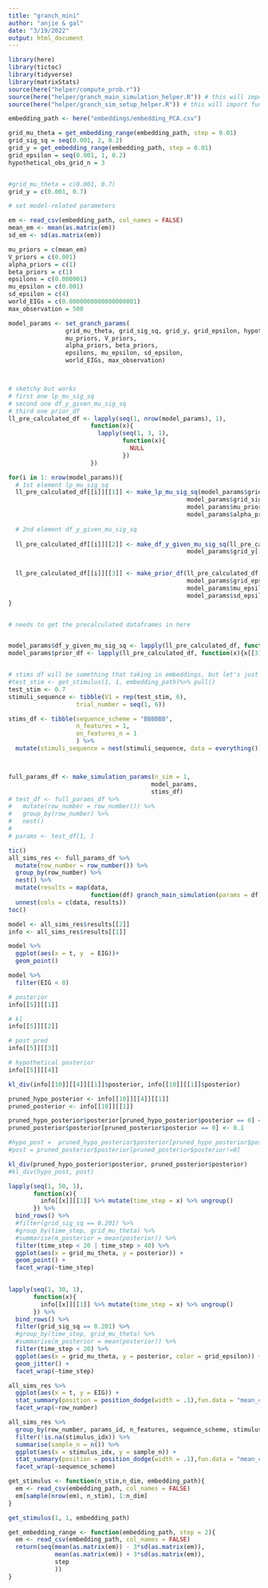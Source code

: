 ```yaml
---
title: "granch_mini"
author: "anjie & gal"
date: "3/19/2022"
output: html_document
---
```

```r
library(here)
library(tictoc)
library(tidyverse)
library(matrixStats)
source(here("helper/compute_prob.r"))
source(here("helper/granch_main_simulation_helper.R")) # this will import other helper functions 
source(here("helper/granch_sim_setup_helper.R")) # this will import functions that help with setting parameters 
```

```r

embedding_path <- here("embeddings/embedding_PCA.csv")

grid_mu_theta = get_embedding_range(embedding_path, step = 0.01)
grid_sig_sq = seq(0.001, 2, 0.2)
grid_y = get_embedding_range(embedding_path, step = 0.01)
grid_epsilon = seq(0.001, 1, 0.2)
hypothetical_obs_grid_n = 3 


#grid_mu_theta = c(0.001, 0.7)
grid_y = c(0.001, 0.7)

# set model-related parameters 

em <- read_csv(embedding_path, col_names = FALSE)
mean_em <- mean(as.matrix(em))
sd_em <- sd(as.matrix(em))

mu_priors = c(mean_em)
V_priors = c(0.001) 
alpha_priors = c(1) 
beta_priors = c(1) 
epsilons = c(0.000001) 
mu_epsilon = c(0.001)
sd_epsilon = c(4)
world_EIGs = c(0.0000000000000000001) 
max_observation = 500

model_params <- set_granch_params(
                grid_mu_theta, grid_sig_sq, grid_y, grid_epsilon, hypothetical_obs_grid_n,
                mu_priors, V_priors, 
                alpha_priors, beta_priors, 
                epsilons, mu_epsilon, sd_epsilon,
                world_EIGs, max_observation)



# sketchy but works
# first one lp_mu_sig_sq
# second one df_y_given_mu_sig_sq
# third one prior_df 
ll_pre_calculated_df <- lapply(seq(1, nrow(model_params), 1), 
                       function(x){
                         lapply(seq(1, 3, 1), 
                                function(x){
                                  NULL
                                })
                       })

for(i in 1: nrow(model_params)){
  # 1st element lp_mu_sig_sq
  ll_pre_calculated_df[[i]][[1]] <- make_lp_mu_sig_sq(model_params$grid_mu_theta[[i]], 
                                                  model_params$grid_sig_sq[[i]], 
                                                  model_params$mu_prior[[i]], model_params$V_prior[[i]], 
                                                  model_params$alpha_prior[[i]], model_params$beta_prior[[i]])
  
  # 2nd element df_y_given_mu_sig_sq 
  
  ll_pre_calculated_df[[i]][[2]] <- make_df_y_given_mu_sig_sq(ll_pre_calculated_df[[i]][[1]], 
                                                  model_params$grid_y[[i]])
  

  ll_pre_calculated_df[[i]][[3]] <- make_prior_df(ll_pre_calculated_df[[i]][[1]], 
                                                  model_params$grid_epsilon[[i]], 
                                                  model_params$mu_epsilon[[i]], 
                                                  model_params$sd_epsilon[[i]])
}


# needs to get the precalculated dataframes in here 


model_params$df_y_given_mu_sig_sq <- lapply(ll_pre_calculated_df, function(x){x[[2]]})
model_params$prior_df <- lapply(ll_pre_calculated_df, function(x){x[[3]]})


# stims df will be something that taking in embeddings, but let's just ignore that for now
#test_stim <- get_stimulus(1, 1, embedding_path)%>% pull()
test_stim <- 0.7
stimuli_sequence <- tibble(V1 = rep(test_stim, 6), 
                   trial_number = seq(1, 6))

stims_df <- tibble(sequence_scheme = "BBBBBB", 
                   n_features = 1, 
                   on_features_n = 1 
                   ) %>% 
  mutate(stimuli_sequence = nest(stimuli_sequence, data = everything()))



full_params_df <- make_simulation_params(n_sim = 1,
                                        model_params, 
                                        stims_df)
# test_df <- full_params_df %>%
#   mutate(row_number = row_number()) %>% 
#   group_by(row_number) %>% 
#   nest()
# 
# params <- test_df[1, ]

```




```r
tic()
all_sims_res <- full_params_df %>%
  mutate(row_number = row_number()) %>% 
  group_by(row_number) %>% 
  nest() %>%
  mutate(results = map(data,
                       function(df) granch_main_simulation(params = df))) %>%
  unnest(cols = c(data, results))
toc()
```




```r
model <- all_sims_res$results[[2]]
info <- all_sims_res$results[[1]]

model %>% 
  ggplot(aes(x = t, y  = EIG))+ 
  geom_point()
```

```r
model %>% 
  filter(EIG < 0)
```

```r
# posterior
info[[5]][[1]]

# kl
info[[5]][[2]]

# post pred 
info[[5]][[3]]

# hypothetical posterior 
info[[5]][[4]]

```


```r
kl_div(info[[10]][[4]][[1]]$posterior, info[[10]][[1]]$posterior)

pruned_hypo_posterior <- info[[10]][[4]][[1]]
pruned_posterior <- info[[10]][[1]]

pruned_hypo_posterior$posterior[pruned_hypo_posterior$posterior == 0] <- 0.1
pruned_posterior$posterior[pruned_posterior$posterior == 0] <- 0.1

#hypo_post =  pruned_hypo_posterior$posterior[pruned_hypo_posterior$posterior!=0]
#post = pruned_posterior$posterior[pruned_posterior$posterior!=0]

kl_div(pruned_hypo_posterior$posterior, pruned_posterior$posterior)
#kl_div(hypo_post, post)
```


```r
lapply(seq(1, 50, 1), 
       function(x){
         info[[x]][[1]] %>% mutate(time_step = x) %>% ungroup()
       }) %>% 
  bind_rows() %>% 
  #filter(grid_sig_sq == 0.201) %>% 
  #group_by(time_step, grid_mu_theta) %>% 
  #summarise(m_posterior = mean(posterior)) %>%
  filter(time_step < 20 | time_step > 40) %>% 
  ggplot(aes(x = grid_mu_theta, y = posterior)) + 
  geom_point() + 
  facet_wrap(~time_step)
  

lapply(seq(1, 30, 1), 
       function(x){
         info[[x]][[1]] %>% mutate(time_step = x) %>% ungroup()
       }) %>% 
  bind_rows() %>% 
  filter(grid_sig_sq == 0.201) %>% 
  #group_by(time_step, grid_mu_theta) %>% 
  #summarise(m_posterior = mean(posterior)) %>%
  filter(time_step < 20) %>% 
  ggplot(aes(x = grid_mu_theta, y = posterior, color = grid_epsilon)) + 
  geom_jitter() + 
  facet_wrap(~time_step)
```




```r
all_sims_res %>% 
  ggplot(aes(x = t, y = EIG)) + 
  stat_summary(position = position_dodge(width = .1),fun.data = "mean_cl_boot")+ 
  facet_wrap(~row_number)
```


```r
all_sims_res %>% 
  group_by(row_number, params_id, n_features, sequence_scheme, stimulus_idx) %>% 
  filter(!is.na(stimulus_idx)) %>% 
  summarise(sample_n = n()) %>% 
  ggplot(aes(x = stimulus_idx, y = sample_n)) + 
  stat_summary(position = position_dodge(width = .1),fun.data = "mean_cl_boot") + 
  facet_wrap(~sequence_scheme)
```



```r
get_stimulus <- function(n_stim,n_dim, embedding_path){
  em <- read_csv(embedding_path, col_names = FALSE)
  em[sample(nrow(em), n_stim), 1:n_dim]
}

get_stimulus(1, 1, embedding_path)
```



```r
get_embedding_range <- function(embedding_path, step = 2){
  em <- read_csv(embedding_path, col_names = FALSE)
  return(seq(mean(as.matrix(em)) - 3*sd(as.matrix(em)), 
             mean(as.matrix(em)) + 3*sd(as.matrix(em)), 
             step
             )) 
}
```





